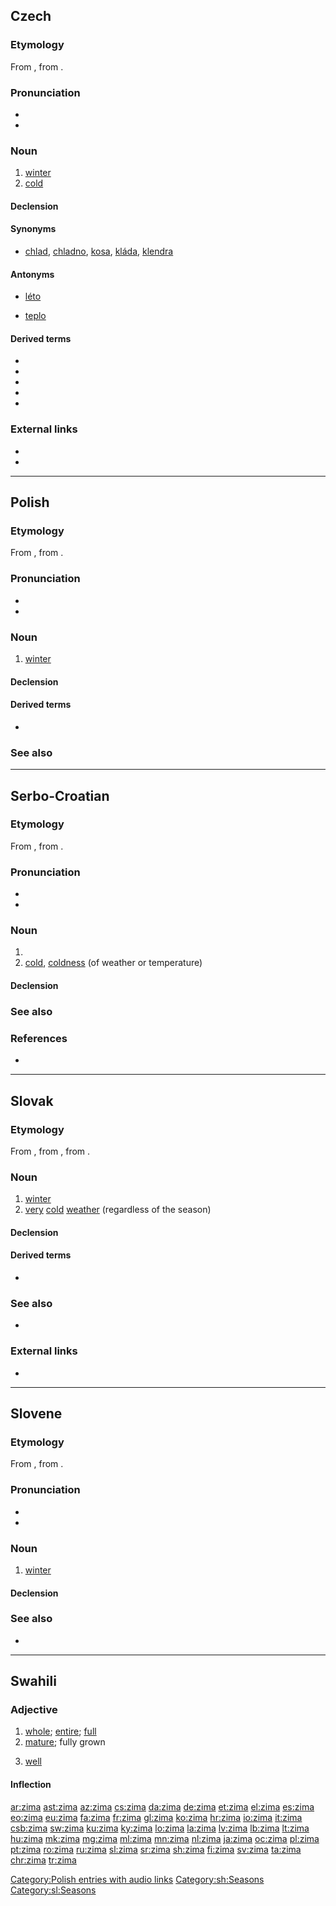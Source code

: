 {{also|zim’ă}}
==Czech==

===Etymology===
From {{inh|cs|sla-pro|*zima}}, from {{etyl|ine-pro|cs}} {{m|ine-pro|*ǵʰeymeh₂}}.

===Pronunciation===
* {{IPA|/ˈzɪma/|lang=cs}}
* {{audio|Cs-zima.ogg|audio|lang=cs}}

===Noun===
{{cs-noun|g=f}}

# [[winter]]
# [[cold]]

====Declension====
{{cs-decl-noun|zima|zimy|zimě|zimu|zimo|zimě|zimou|zimy|zim|zimám|zimy|zimy|zimách|zimami}}

====Synonyms====
* {{sense|cold}} [[chlad]], [[chladno]], [[kosa]], [[kláda]], [[klendra]]

====Antonyms====
* {{sense|winter}} [[léto]]
* {{sense|cold}} [[teplo]]

====Derived terms====
* {{l|cs|přezimovat}}
* {{l|cs|zazimovat}}
* {{l|cs|zimnice}}
* {{l|cs|zimní}}
* {{l|cs|zimomřivý}}

===External links===
* {{R:PSJC}}
* {{R:SSJC}}

----

==Polish==

===Etymology===
From {{inh|pl|sla-pro|*zima}}, from {{etyl|ine-pro|pl}} {{m|ine-pro|*ǵʰeymeh₂}}.

===Pronunciation===
* {{IPA|[ˈʑima]|lang=pl}}
* {{audio|pl-zima.ogg|audio|lang=pl}}

===Noun===
{{pl-noun|f}}

# [[winter]]

====Declension====
{{pl-decl-noun-f}}

====Derived terms====
* {{l|pl|zimowy}}

===See also===
{{table:seasons/pl}}

[[Category:Polish entries with audio links]]

----

==Serbo-Croatian==

===Etymology===
From {{inh|sh|sla-pro|*zima}}, from {{etyl|ine-pro|sh}} {{m|ine-pro|*ǵʰeymeh₂}}.

===Pronunciation===
* {{IPA|/zǐːma/|lang=sh}}
* {{hyphenation|zi|ma|lang=sh}}

===Noun===
{{sh-noun|g=f|head=zíma}}

# {{l|en|winter}}
# [[cold]], [[coldness]] (of weather or temperature)

====Declension====
{{sh-decl-noun
|zima|zime
|zime|zima
|zimi|zimama
|zimu|zime
|zimo|zime
|zimi|zimama
|zimom|zimama
}}

===See also===
{{table:seasons/sh}}

===References===
* {{R:sh:HJP|f15lURh7}}

[[Category:sh:Seasons]]

----

==Slovak==

===Etymology===
From {{inh|sk|sla-pro|*zima}}, from {{inh|sk|ine-bsl-pro|*źeimāˀ}}, from {{inh|sk|ine-pro|*ǵʰeymeh₂}}.

===Noun===
{{sk-noun|g=f|gen=zimy|pl=zimy|genpl=zím|decl=žena}}

# [[winter]]
# [[very]] [[cold]] [[weather]] (regardless of the season)

====Declension====
{{sk-decl-noun|zima|zimy|zime|zimu|zime|zimou|zimy|zím|zimám|zimy|zimách|zimami}}

====Derived terms====
* {{l|sk|zimný}}

===See also===
* {{list:seasons/sk}}

===External links===
* {{R:SDK}}

----

==Slovene==

===Etymology===
From {{inh|sl|sla-pro|*zima}}, from {{etyl|ine-pro|sl}} {{m|ine-pro|*ǵʰeymeh₂}}.

===Pronunciation===
* {{IPA|lang=sl|/ˈzìːma/}}
* {{sl-tonal|zíma}}

===Noun===
{{sl-noun|zíma|f|zíme|zíme}}

# [[winter]]

====Declension====
{{sl-decl-noun-f|zím}}

===See also===
* {{list:seasons/sl}}

[[Category:sl:Seasons]]

----

==Swahili==

===Adjective===
{{sw-adj}}

# [[whole]]; [[entire]]; [[full]]
# [[mature]]; fully grown
# {{lb|sw|in greetings}} [[well]]
#: {{ux|sw|U '''mzima'''|Are you '''well'''?|inline=1}}

====Inflection====
{{sw-decl}}

[[ar:zima]]
[[ast:zima]]
[[az:zima]]
[[cs:zima]]
[[da:zima]]
[[de:zima]]
[[et:zima]]
[[el:zima]]
[[es:zima]]
[[eo:zima]]
[[eu:zima]]
[[fa:zima]]
[[fr:zima]]
[[gl:zima]]
[[ko:zima]]
[[hr:zima]]
[[io:zima]]
[[it:zima]]
[[csb:zima]]
[[sw:zima]]
[[ku:zima]]
[[ky:zima]]
[[lo:zima]]
[[la:zima]]
[[lv:zima]]
[[lb:zima]]
[[lt:zima]]
[[hu:zima]]
[[mk:zima]]
[[mg:zima]]
[[ml:zima]]
[[mn:zima]]
[[nl:zima]]
[[ja:zima]]
[[oc:zima]]
[[pl:zima]]
[[pt:zima]]
[[ro:zima]]
[[ru:zima]]
[[sl:zima]]
[[sr:zima]]
[[sh:zima]]
[[fi:zima]]
[[sv:zima]]
[[ta:zima]]
[[chr:zima]]
[[tr:zima]]